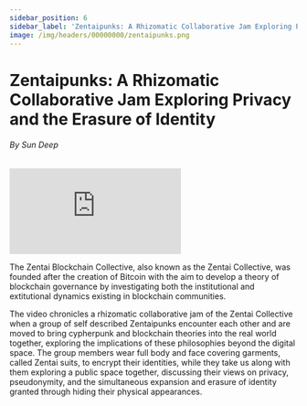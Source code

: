 ```yaml
---
sidebar_position: 6
sidebar_label: 'Zentaipunks: A Rhizomatic Collaborative Jam Exploring Privacy...'
image: /img/headers/00000000/zentaipunks.png
---
```


# Zentaipunks: A Rhizomatic Collaborative Jam Exploring Privacy and the Erasure of Identity
###### By Sun Deep
<ImgUp className="img-up" />
<iframe class="video-embed" src="https://player.vimeo.com/video/699036553?h=3c3121c1a1&amp;badge=0&amp;autopause=0&amp;player_id=0&amp;app_id=58479" title="Vimeo video player" frameborder="0" allow="autoplay; fullscreen; picture-in-picture" allowfullscreen></iframe>
<ImgDown className="img-down" />

The Zentai Blockchain Collective, also known as the Zentai Collective, was founded after the creation of Bitcoin with the aim to develop a theory of blockchain governance by investigating both the institutional and extitutional dynamics existing in blockchain communities. 

The video chronicles a rhizomatic collaborative jam of the Zentai Collective when a group of self described Zentaipunks encounter each other and are moved to bring cypherpunk and blockchain theories into the real world together, exploring the implications of these philosophies beyond the digital space. The group members wear full body and face covering garments, called Zentai suits, to encrypt their identities, while they take us along with them exploring a public space together, discussing their views on privacy, pseudonymity, and the simultaneous expansion and erasure of identity granted through hiding their physical appearances.